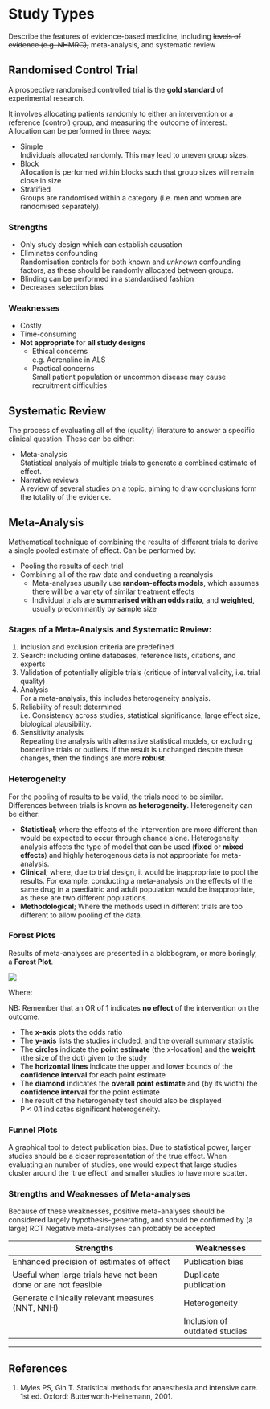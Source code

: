 # Study Types

::: dual
Describe the features of evidence-based medicine, including ~~levels of evidence (e.g. NHMRC),~~ meta-analysis, and systematic review
:::

## Randomised Control Trial

A prospective randomised controlled trial is the **gold standard** of experimental research.

It involves allocating patients randomly to either an intervention or a reference (control) group, and measuring the outcome of interest. Allocation can be performed in three ways:

* Simple\
Individuals allocated randomly. This may lead to uneven group sizes.
* Block\
  Allocation is performed within blocks such that group sizes will remain close in size
* Stratified\
Groups are randomised within a category (i.e. men and women are randomised separately).

### Strengths

* Only study design which can establish causation
* Eliminates confounding \
Randomisation controls for both known and *unknown* confounding factors, as these should be randomly allocated between groups.
* Blinding can be performed in a standardised fashion
* Decreases selection bias

### Weaknesses

* Costly
* Time-consuming
* **Not appropriate** for **all study designs**
    * Ethical concerns\
    e.g. Adrenaline in ALS
    * Practical concerns\
    Small patient population or uncommon disease may cause recruitment difficulties


## Systematic Review

The process of evaluating all of the (quality) literature to answer a specific clinical question. These can be either:

* Meta-analysis\
Statistical analysis of multiple trials to generate a combined estimate of effect.
* Narrative reviews\
A review of several studies on a topic, aiming to draw conclusions form the totality of the evidence.

## Meta-Analysis

Mathematical technique of combining the results of different trials to derive a single pooled estimate of effect. Can be performed by:

* Pooling the results of each trial\
* Combining all of the raw data and conducting a reanalysis
    * Meta-analyses usually use **random-effects models**, which assumes there will be a variety of similar treatment effects
    * Individual trials are **summarised with an odds ratio**, and **weighted**, usually predominantly by sample size


### Stages of a Meta-Analysis and Systematic Review:

1. Inclusion and exclusion criteria are predefined
2. Search: including online databases, reference lists, citations, and experts
3. Validation of potentially eligible trials (critique of interval validity, i.e. trial quality)
4. Analysis\
For a meta-analysis, this includes heterogeneity analysis.
5. Reliability of result determined\
i.e. Consistency across studies, statistical significance, large effect size, biological plausibility.
6. Sensitivity analysis\
Repeating the analysis with alternative statistical models, or excluding borderline trials or outliers. If the result is unchanged despite these changes, then the findings are more **robust**.

### Heterogeneity

For the pooling of results to be valid, the trials need to be similar. Differences between trials is known as **heterogeneity**. Heterogeneity can be either:

* **Statistical**; where the effects of the intervention are more different than would be expected to occur through chance alone. Heterogeneity analysis affects the type of model that can be used (**fixed** or **mixed effects**) and highly heterogenous data is not appropriate for meta-analysis.
* **Clinical**; where, due to trial design, it would be inappropriate to pool the results. For example, conducting a meta-analysis on the effects of the same drug in a paediatric and adult population would be inappropriate, as these are two different populations.
* **Methodological**; Where the methods used in different trials are too different to allow pooling of the data.

### Forest Plots

Results of meta-analyses are presented in a blobbogram, or more boringly, a **Forest Plot**.

<img src="/resources/forest.svg">

Where:

::: column-margin
NB: Remember that an OR of 1 indicates **no effect** of the intervention on the outcome.
:::

* The **x-axis** plots the odds ratio
* The **y-axis** lists the studies included, and the overall summary statistic
* The **circles** indicate the **point estimate** (the x-location) and the **weight** (the size of the dot) given to the study
* The **horizontal lines** indicate the upper and lower bounds of the **confidence interval** for each point estimate
* The **diamond** indicates the **overall point estimate** and (by its width) the **confidence interval** for the point estimate
* The result of the heterogeneity test should also be displayed\
P < 0.1 indicates significant heterogeneity.

### Funnel Plots

A graphical tool to detect publication bias. Due to statistical power, larger studies should be a closer representation of the true effect. When evaluating an number of studies, one would expect that large studies cluster around the 'true effect' and smaller studies to have more scatter.

### Strengths and Weaknesses of Meta-analyses

:::info
Because of these weaknesses, positive meta-analyses should be considered largely hypothesis-generating, and should be confirmed by (a large) RCT
Negative meta-analyses can probably be accepted
:::

|                            Strengths                            |           Weaknesses          |
|-----------------------------------------------------------------+-------------------------------|
| Enhanced precision of estimates of effect                       | Publication bias              |
| Useful when large trials have not been done or are not feasible | Duplicate publication         |
| Generate clinically relevant measures (NNT, NNH)                | Heterogeneity                 |
|                                                                 | Inclusion of outdated studies |



---

## References

1. Myles PS, Gin T. Statistical methods for anaesthesia and intensive care. 1st ed. Oxford: Butterworth-Heinemann, 2001.
